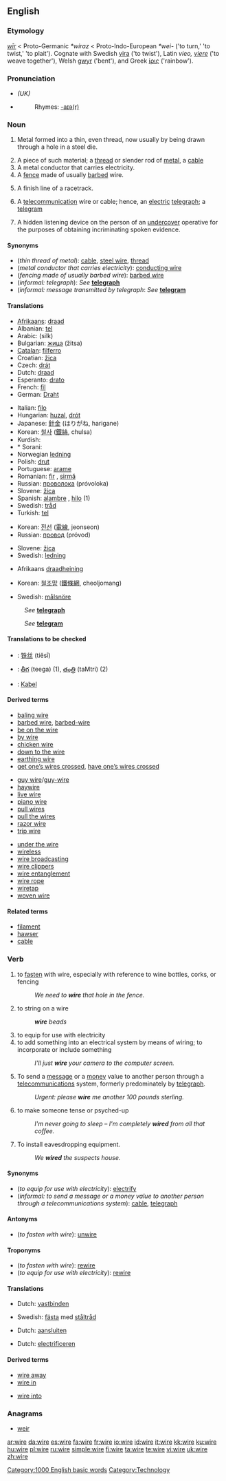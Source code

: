 {{wikipedia|dab=wire (disambiguation)|wire}}
==English==

===Etymology===
{{OE.}} ''[[wir#Old English|wīr]]'' < Proto-Germanic ''*wiraz'' < Proto-Indo-European ''*wei-'' ('to turn,' 'to twist,' 'to plait'). Cognate with Swedish [[vira]] ('to twist'), Latin ''vieo, [[viere]]'' ('to weave together'), Welsh [[gwyr]] ('bent'), and Greek [[ίρις]] ('rainbow').

===Pronunciation===
* ''(UK)'' {{IPA|/waɪə/}}
* {{audio|en-us-wire.ogg|Audio (US)}}
*: Rhymes: [[Rhymes:English:-aɪə(r)|-aɪə(r)]]

===Noun===
{{wikipedia}}
{{en-noun|s|-}}

# {{uncountable}} Metal formed into a thin, even thread, now usually by being drawn through a hole in a steel die.
# A piece of such material; a [[thread]] or slender rod of [[metal]], a [[cable]]
# A metal conductor that carries electricity.
# A [[fence]] made of usually [[barbed]] wire.
# {{sports}} A finish line of a racetrack.
# {{informal}} A [[telecommunication]] wire or cable; hence, an [[electric]] [[telegraph]]; a [[telegram]]
# {{slang}} A hidden listening device on the person of an [[undercover]] operative for the purposes of obtaining incriminating spoken evidence.

====Synonyms====
* (''thin thread of metal''): [[cable]], [[steel wire]], [[thread]]
* (''metal conductor that carries electricity''): [[conducting wire]]
* (''fencing made of usually barbed wire''): [[barbed wire]]
* (''informal: telegraph''): ''See'' '''[[telegraph]]'''
* (''informal: message transmitted by telegraph'': ''See'' '''[[telegram]]'''

====Translations====
{{trans-top|thin thread of metal}}
* [[Afrikaans]]: [[draad]]
* Albanian: [[tel]] {{m}}
* Arabic: {{ARchar|[[سلك]]}} (silk) {{m}}
* Bulgarian: [[жица]] (žitsa) {{f}}
* [[Catalan]]: [[filferro]] {{m}}
* Croatian: [[žica]] {{f}}
* Czech: [[drát]] {{m}}
* Dutch: [[draad]] {{m}}
* Esperanto: [[drato]]
* French: [[fil]] {{m}}
* German: [[Draht]] {{m}}
{{trans-mid}}
* Italian: [[filo]] {{m}}
* Hungarian: [[huzal]], [[drót]]
* Japanese: [[針金]] (はりがね, harigane)
* Korean: [[철사]] ([[鐵絲]], chulsa)
* Kurdish:
* * Sorani: {{t|ku|تێل|sc=KUchar|tr=tael}}
* Norwegian [[ledning]] {{m}}
* Polish: [[drut]] {{m}}
* Portuguese: [[arame]] {{m}}
* Romanian: [[fir]] {{n}}, [[sirmă]] {{f}}
* Russian: [[проволока]] (próvoloka) {{f}}
* Slovene: [[žica]] {{f}}
* Spanish: [[alambre]] {{m}}, [[hilo]] {{m}} (1)
* Swedish: [[tråd]] {{c}}
* Turkish: [[tel]]
{{trans-bottom}}

{{trans-top|metal conductor that carries electricity}}
* Korean: [[전선]] ([[電線]], jeonseon)
* Russian: [[провод]] (próvod) {{m}}
{{trans-mid}}
* Slovene: [[žica]] {{f}}
* Swedish: [[ledning]] {{c}}
{{trans-bottom}}

{{trans-top|fence made of usually barbed wire}}
* Afrikaans [[draadheining]]
{{trans-mid}}
* Korean: [[철조망]] ([[鐵條網]], cheoljomang)
{{trans-bottom}}

{{trans-top|sports: finish line of a racetrack}}
* Swedish: [[målsnöre]] {{n}}
{{trans-mid}}
{{trans-bottom}}

{{trans-top|''informal'': telegraph}}
: ''See'' '''[[telegraph]]'''
{{trans-bottom}}

{{trans-top|''informal'': message transmitted by telegraph}}
: ''See'' '''[[telegram]]'''
{{trans-bottom}}

{{trans-top|''slang'': hidden listening device on the person}}
{{trans-mid}}
{{trans-bottom}}

====Translations to be checked====
{{checktrans}}
{{top}}
* {{ttbc|Chinese}}: [[铁丝]] (tiěsī)
* {{ttbc|Telugu}}: [[తీగ]] (teega) (1), [[తంత్రి]] (taMtri) (2)
* {{ttbc|German}}: [[Kabel]] {{m}}
{{bottom}}

====Derived terms====
{{top3}}
* [[baling wire]]
* [[barbed wire]], [[barbed-wire]]
* [[be on the wire]]
* [[by wire]]
* [[chicken wire]]
* [[down to the wire]]
* [[earthing wire]]
* [[get one's wires crossed|get one’s wires crossed]], [[have one's wires crossed|have one’s wires crossed]]
{{mid3}}
* [[guy wire]]/[[guy-wire]]
* [[haywire]]
* [[live wire]]
* [[piano wire]]
* [[pull wires]]
* [[pull the wires]]
* [[razor wire]]
* [[trip wire]]
{{mid3}}
* [[under the wire]]
* [[wireless]]
* [[wire broadcasting]]
* [[wire clippers]]
* [[wire entanglement]]
* [[wire rope]]
* [[wiretap]]
* [[woven wire]]
{{bottom}}

====Related terms====
* [[filament]]
* [[hawser]]
* [[cable]]

===Verb===
{{en-verb|wir|ing}}

# to [[fasten]] with wire, especially with reference to wine bottles, corks, or fencing
#: ''We need to '''wire''' that hole in the fence.''
# to string on a wire
#: '''''wire''' beads''
# to equip for use with electricity
# to add something into an electrical system by means of wiring; to incorporate or include something
#: ''I'll just '''wire''' your camera to the computer screen.''
# {{informal}} To send a [[message]] or a [[money]] value to another person through a [[telecommunications]] system, formerly predominately by [[telegraph]].
#: ''Urgent: please '''wire''' me another 100 pounds sterling.''
# to make someone tense or psyched-up
#: ''I'm never going to sleep – I'm completely '''wired''' from all that coffee.''
# {{slang}} To install eavesdropping equipment.
#: ''We '''wired''' the suspects house.''

====Synonyms====
* (''to equip for use with electricity''): [[electrify]]
* (''informal: to send a message or a money value to another person through a telecommunications system''): [[cable]], [[telegraph]]

====Antonyms====
* (''to fasten with wire''): [[unwire]]

====Troponyms====
* (''to fasten with wire''): [[rewire]]
* (''to equip for use with electricity''): [[rewire]]

====Translations====
{{trans-top|to fasten with wire}}
* Dutch: [[vastbinden]]
{{trans-mid}}
* Swedish: [[fästa]] med [[ståltråd]]
{{trans-bottom}}

{{trans-top|to add something into an electrical system by means of wiring}}
* Dutch: [[aansluiten]]
{{trans-mid}}
{{trans-bottom}}

{{trans-top|to equip for use with electricity}}
* Dutch: [[electrificeren]]
{{trans-mid}}
{{trans-bottom}}

{{trans-top|''informal'': to send a message or a money value to another person through a telecommunications system}}
{{trans-mid}}
{{trans-bottom}}

{{trans-top|to make someone tense or psyched-up}}
{{trans-mid}}
{{trans-bottom}}

{{trans-top|''slang'': to install eavesdropping equipment}}
{{trans-mid}}
{{trans-bottom}}

====Derived terms====
{{top2}}
* [[wire away]]
* [[wire in]]
{{mid2}}
* [[wire into]]
{{bottom}}

===Anagrams===
* [[weir]]

[[Category:1000 English basic words]]
[[Category:Technology]]

[[ar:wire]]
[[da:wire]]
[[es:wire]]
[[fa:wire]]
[[fr:wire]]
[[io:wire]]
[[id:wire]]
[[it:wire]]
[[kk:wire]]
[[ku:wire]]
[[hu:wire]]
[[pl:wire]]
[[ru:wire]]
[[simple:wire]]
[[fi:wire]]
[[ta:wire]]
[[te:wire]]
[[vi:wire]]
[[uk:wire]]
[[zh:wire]]